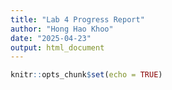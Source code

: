 ```yaml
---
title: "Lab 4 Progress Report"
author: "Hong Hao Khoo"
date: "2025-04-23"
output: html_document
---
```


```r
knitr::opts_chunk$set(echo = TRUE)
```

## 

